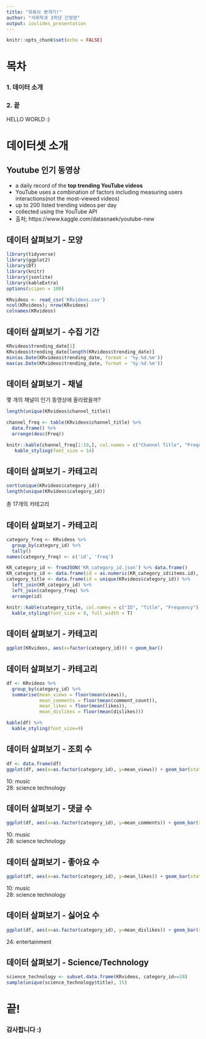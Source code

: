 ---
title: "유튜브 뽀개기!"
author: "사회학과 3학년 간정현"
output: ioslides_presentation
---

```{r setup, include=FALSE}
knitr::opts_chunk$set(echo = FALSE)
```

# **목차**

### 1. 데이터 소개
### 2. 끝

HELLO WORLD :)

# **데이터셋 소개**

## Youtube 인기 동영상

- a daily record of the **top trending YouTube videos**
- YouTube uses a combination of factors including measuring users interactions(not the most-viewed videos)
- up to 200 listed trending videos per day
- collected using the YouTube API
- 출처; https://www.kaggle.com/datasnaek/youtube-new

## 데이터 살펴보기 - 모양

```{r library, include=FALSE}
library(tidyverse)
library(ggplot2)
library(DT)
library(knitr)
library(jsonlite)
library(kableExtra)
options(scipen = 100)
```

```{r dataset, echo=TRUE, message=FALSE}
KRvideos <- read_csv('KRvideos.csv')
ncol(KRvideos); nrow(KRvideos)
colnames(KRvideos)
```

## 데이터 살펴보기 - 수집 기간

```{r trending_date, echo=TRUE}
KRvideos$trending_date[1]
KRvideos$trending_date[length(KRvideos$trending_date)]
min(as.Date(KRvideos$trending_date, format = '%y.%d.%m'))
max(as.Date(KRvideos$trending_date, format = '%y.%d.%m'))
```

## 데이터 살펴보기 - 채널

몇 개의 채널이 인기 동영상에 올라왔을까?
```{r channel_title, cache=TRUE}
length(unique(KRvideos$channel_title))

channel_freq <- table(KRvideos$channel_title) %>%
  data.frame() %>%
  arrange(desc(Freq))

knitr::kable(channel_freq[1:10,], col.names = c("Channel Title", "Frequency"))%>%
   kable_styling(font_size = 14)
```

## 데이터 살펴보기 - 카테고리

```{r category_id_sort, echo=TRUE}
sort(unique(KRvideos$category_id))
length(unique(KRvideos$category_id))
```

총 17개의 카테고리

## 데이터 살펴보기 - 카테고리

```{r category_join, include=FALSE}
category_freq <- KRvideos %>%
  group_by(category_id) %>%
  tally()
names(category_freq) <- c('id', 'freq')

KR_category_id <- fromJSON('KR_category_id.json') %>% data.frame()
KR_category_id <- data.frame(id = as.numeric(KR_category_id$items.id), title = KR_category_id$items.snippet$title)
category_title <- data.frame(id = unique(KRvideos$category_id)) %>%
  left_join(KR_category_id) %>%
  left_join(category_freq) %>%
  arrange(id)
```

```{r category_kable}
knitr::kable(category_title, col.names = c("ID", "Title", "Frequency")) %>%
  kable_styling(font_size = 9, full_width = T)
```

## 데이터 살펴보기 - 카테고리

```{r category_plot}
ggplot(KRvideos, aes(x=factor(category_id))) + geom_bar()
```

## 데이터 살펴보기 - 카테고리

```{r}
df <- KRvideos %>%
  group_by(category_id) %>%
  summarise(mean_views = floor(mean(views)),
            mean_comments = floor(mean(comment_count)),
            mean_likes = floor(mean(likes)),
            mean_dislikes = floor(mean(dislikes)))

kable(df) %>%
  kable_styling(font_size=9)
```

## 데이터 살펴보기 - 조회 수

```{r}
df <- data.frame(df)
ggplot(df, aes(x=as.factor(category_id), y=mean_views)) + geom_bar(stat='identity')
```

10: music  
28: science technology

## 데이터 살펴보기 -  댓글 수

```{r}
ggplot(df, aes(x=as.factor(category_id), y=mean_comments)) + geom_bar(stat='identity')
```

10: music  
28: science technology

## 데이터 살펴보기 - 좋아요 수

```{r}
ggplot(df, aes(x=as.factor(category_id), y=mean_likes)) + geom_bar(stat='identity')
```

10: music  
28: science technology

## 데이터 살펴보기 - 싫어요 수

```{r}
ggplot(df, aes(x=as.factor(category_id), y=mean_dislikes)) + geom_bar(stat='identity')
```

24: entertainment  

## 데이터 살펴보기 - Science/Technology
```{r echo=TRUE}
science_technology <- subset.data.frame(KRvideos, category_id==28)
sample(unique(science_technology$title), 15)
```

# 끝!

### **감사합니다 :)**